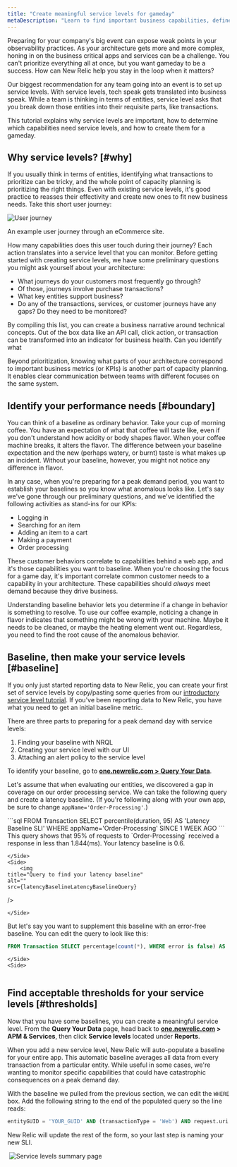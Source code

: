 ```yaml
---
title: "Create meaningful service levels for gameday"
metaDescription: "Learn to find important business capabilities, define your baselines, and set up meaningful service levels for peak demand."
---
```







Preparing for your company's big event can expose weak points in your observability practices. As your architecture gets more and more complex, honing in on the business critical apps and services can be a challenge. You can't prioritize everything all at once, but you want gameday to be a success. How can New Relic help you stay in the loop when it matters?

Our biggest recommendation for any team going into an event is to set up service levels. With service levels, tech speak gets translated into business speak. While a team is thinking in terms of entities, service level asks that you break down those entities into their requisite parts, like transactions.

This tutorial explains why service levels are important, how to determine which capabilities need service levels, and how to create them for a gameday.

## Why service levels? [#why]

If you usually think in terms of entities, identifying what transactions to prioritize can be tricky, and the whole point of capacity planning is prioritizing the right things. Even with existing service levels, it's good practice to reasses their effectivity and create new ones to fit new business needs. Take this short user journey: 

<img
    title="This user journey has a few points to add a service level to"
    alt="User journey"
    src={userJourneyAPossibleUserJourney}
/>

<figcaption>
    An example user journey through an eCommerce site.
</figcaption>

How many capabilities does this user touch during their journey? Each action translates into a service level that you can monitor. Before getting started with creating service levels, we have some preliminary questions you might ask yourself about your architecture:

* What journeys do your customers most frequently go through?
* Of those, journeys involve purchase transactions? 
* What key entities support business?
* Do any of the transactions, services, or customer journeys have any gaps? Do they need to be monitored? 

By compiling this list, you can create a business narrative around technical concepts. Out of the box data like an API call, click action, or transaction can be transformed into an indicator for business health. Can you identify what 

Beyond prioritization, knowing what parts of your architecture correspond to important business metrics (or KPIs) is another part of capacity planning. It enables clear communication between teams with different focuses on the same system. 

## Identify your performance needs [#boundary]

You can think of a baseline as ordinary behavior. Take your cup of morning coffee. You have an expectation of what that coffee will taste like, even if you don't understand how acidity or body shapes flavor. When your coffee machine breaks, it alters the flavor. The difference between your baseline expectation and the new (perhaps watery, or burnt) taste is what makes up an incident. Without your baseline, however, you might not notice any difference in flavor. 

In any case, when you're preparing for a peak demand period, you want to establish your baselines so you know what anomalous looks like. Let's say we've gone through our preliminary questions, and we've identified the following activities as stand-ins for our KPIs:

* Logging in
* Searching for an item
* Adding an item to a cart
* Making a payment  
* Order processing

These customer behaviors correlate to capabilities behind a web app, and it's those capabilities you want to baseline. When you're choosing the focus for a game day, it's important correlate common customer needs to a capability in your architecture. These capabilities should *always* meet demand because they drive business. 

Understanding baseline behavior lets you determine if a change in behavior is something to resolve. To use our coffee example, noticing a change in flavor indicates that something might be wrong with your machine. Maybe it needs to be cleaned, or maybe the heating element went out. Regardless, you need to find the root cause of the anomalous behavior.  

## Baseline, then make your service levels [#baseline]

If you only just started reporting data to New Relic, you can create your first set of service levels by copy/pasting some queries from our [introductory service level tutorial](/docs/journey-performance/slo-tutorial/). If you've been reporting data to New Relic, you have what you need to get an initial baseline metric. 

There are three parts to preparing for a peak demand day with service levels:

1. Finding your baseline with NRQL
2. Creating your service level with our UI
3. Attaching an alert policy to the service level

To identify your baseline, go to **[one.newrelic.com > Query Your Data](https://one.newrelic.com/data-exploration/query-builder)**. 

Let's assume that when evaluating our entities, we discovered a gap in coverage on our order processing service. We can take the following query and create a latency baseline. (If you're following along with your own app, be sure to change `appName='Order-Processing'`.)

<SideBySide>
    <Side>
        ```sql
FROM Transaction SELECT percentile(duration, 95) AS 'Latency Baseline SLI' WHERE appName='Order-Processing' SINCE 1 WEEK AGO
```
This query shows that 95% of requests to `Order-Processing` received a response in less than 1.844(ms). Your latency baseline is 0.6. 

    </Side>
    <Side>
        <img
    title="Query to find your latency baseline"
    alt=""
    src={latencyBaselineLatencyBaselineQuery}
/>

    </Side>
</SideBySide>

<SideBySide>
    <Side>
    But let's say you want to supplement this baseline with an error-free baseline. You can edit the query to look like this:

```sql
FROM Transaction SELECT percentage(count(*), WHERE error is false) AS 'Success Baseline SLI' SINCE 1 WEEK AGO WHERE appName='Order-Processing'
```
    </Side>
    <Side>
<img
    title="Success baseline query"
    alt=""
    src={successBaselineSuccessBaseline}
/>
    </Side>
</SideBySide>

## Find acceptable thresholds for your service levels [#thresholds]

Now that you have some baselines, you can create a meaningful service level. From the **Query Your Data** page, head back to **[one.newrelic.com](https://one.newrelic.com) > APM & Services**, then click **Service levels** located under **Reports**.

When you add a new service level, New Relic will auto-populate a baseline for your entire app. This automatic baseline averages all data from every transaction from a particular entity. While useful in some cases, we're wanting to monitor specific capabilities that could have catastrophic consequences on a peak demand day. 

With the baseline we pulled from the previous section, we can edit the `WHERE` box. Add the following string to the end of the populated query so the line reads:

```sql
entityGUID = 'YOUR_GUID' AND (transactionType = 'Web') AND request.uri LIKE `Order-processing`
```

New Relic will update the rest of the form, so your last step is naming your new SLI. 

<SideBySide>
    <Side>
        <img
    title="View your service levels"
    alt=""
    src={serviceLevelsintheUIServiceLevelsintheUI}
/>
    </Side>
    <Side>
        <img
        title="Service levels summary page"
        src={serviceLevelsUI}
        />
    </Side>
</SideBySide>
